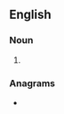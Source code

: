 ==English==

===Noun===
{{head|en|noun plural form}}

# {{plural of|alpinist|lang=en}}

===Anagrams===
* {{anagrams|en|a=aiilnpsst|spit nails|tailspins}}